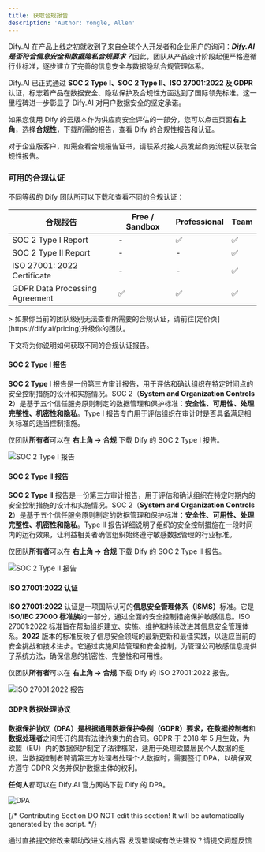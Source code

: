 ```yaml
---
title: 获取合规报告
description: 'Author: Yongle, Allen'
---
```



Dify.AI 在产品上线之初就收到了来自全球个人开发者和企业用户的询问：_**Dify.AI 是否符合信息安全和数据隐私合规要求？**_&#x56E0;此，团队从产品设计阶段起便严格遵循行业标准，逐步建立了完善的信息安全与数据隐私合规管理体系。

Dify.AI 已正式通过 **SOC 2 Type I、SOC 2 Type II、ISO 27001:2022 及 GDPR** 认证，标志着产品在数据安全、隐私保护及合规性方面达到了国际领先标准。这一里程碑进一步彰显了 Dify.AI 对用户数据安全的坚定承诺。

如果您使用 Dify 的云版本作为供应商安全评估的一部分，您可以点击页面**右上角**，选择**合规性**，下载所需的报告，查看 Dify 的合规性报告和认证。

对于企业版客户，如需查看合规报告证书，请联系对接人员发起商务流程以获取合规性报告。

### 可用的合规认证

不同等级的 Dify 团队所可以下载和查看不同的合规认证：

<table>
  <thead>
    <tr>
      <th>合规报告</th>
      <th>Free / Sandbox</th>
      <th>Professional</th>
      <th>Team</th>
    </tr>
  </thead>
  <tbody>
    <tr>
      <td>SOC 2 Type I Report</td>
      <td>-</td>
      <td>✅</td>
      <td>✅</td>
    </tr>
    <tr>
      <td>SOC 2 Type II Report</td>
      <td>-</td>
      <td>-</td>
      <td>✅</td>
    </tr>
    <tr>
      <td>ISO 27001: 2022 Certificate</td>
      <td>-</td>
      <td>-</td>
      <td>✅</td>
    </tr>
    <tr>
      <td>GDPR Data Processing Agreement</td>
      <td>✅</td>
      <td>✅</td>
      <td>✅</td>
    </tr>
  </tbody>
</table>
> 如果你当前的团队级别无法查看所需要的合规认证，请前往[定价页](https://dify.ai/pricing)升级你的团队。

下文将为你说明如何获取不同的合规认证报告。

#### SOC 2 Type I 报告

**SOC 2 Type I** 报告是一份第三方审计报告，用于评估和确认组织在特定时间点的安全控制措施的设计和实施情况。SOC 2（**System and Organization Controls 2**）是基于五个信任服务原则制定的数据管理和保护标准：**安全性、可用性、处理完整性、机密性和隐私**。Type I 报告专门用于评估组织在审计时是否具备满足相关标准的适当控制措施。

仅团队**所有者**可以在 **右上角 → 合规** 下载 Dify 的 SOC 2 Type I 报告。

![SOC 2 Type I 报告](https://assets-docs.dify.ai/2025/02/552f4358bea904c4bf12a131a410916c.png)

#### SOC 2 Type II 报告

**SOC 2 Type II** 报告是一份第三方审计报告，用于评估和确认组织在特定时期内的安全控制措施的设计和实施情况。SOC 2（**System and Organization Controls 2**）是基于五个信任服务原则制定的数据管理和保护标准：**安全性、可用性、处理完整性、机密性和隐私**。Type II 报告详细说明了组织的安全控制措施在一段时间内的运行效果，让利益相关者确信组织始终遵守敏感数据管理的行业标准。

仅团队**所有者**可以在 **右上角 → 合规** 下载 Dify 的 SOC 2 Type II 报告。

![SOC 2 Type II 报告](https://assets-docs.dify.ai/2025/02/06975e86faba9928a11c962a57aa454f.png)

#### ISO 27001:2022 认证

**ISO 27001:2022** 认证是一项国际认可的**信息安全管理体系（ISMS）**&#x6807;准。它是 **ISO/IEC 27000 标准族**的一部分，通过全面的安全控制措施保护敏感信息。ISO 27001:2022 标准旨在帮助组织建立、实施、维护和持续改进其信息安全管理体系。**2022** 版本的标准反映了信息安全领域的最新更新和最佳实践，以适应当前的安全挑战和技术进步。它通过实施风险管理和安全控制，为管理公司敏感信息提供了系统方法，确保信息的机密性、完整性和可用性。

仅团队**所有者**可以在 **右上角 → 合规** 下载 Dify 的 ISO 27001:2022 报告。

![ISO 27001:2022 报告](https://assets-docs.dify.ai/2025/02/7aaf7771af28bf7182bf7fda40c7b5bb.png)

#### GDPR 数据处理协议

**数据保护协议（DPA）是根据通用数据保护条例（GDPR）要求，在数据控制者**和**数据处理者**之间签订的具有法律约束力的合同。GDPR 于 2018 年 5 月生效，为欧盟（EU）内的数据保护制定了法律框架，适用于处理欧盟居民个人数据的组织。当数据控制者聘请第三方处理者处理个人数据时，需要签订 DPA，以确保双方遵守 GDPR 义务并保护数据主体的权利。

**任何人**都可以在 Dify.AI 官方网站下载 Dify 的 DPA。

![DPA](https://assets-docs.dify.ai/2025/02/291cddb3bf9dfd8c92967eabb87b95a0.png)

{/*
Contributing Section
DO NOT edit this section!
It will be automatically generated by the script.
*/}

<CardGroup cols="2">
    <Card
        title="编辑此页面"
        icon="pen-to-square"
        href="https://github.com/langgenius/dify-docs/edit/main/zh-hans/policies/agreement/get-compliance-report.mdx"
    >
        通过直接提交修改来帮助改进文档内容
    </Card>
    <Card
        title="提交问题"
        icon="github"
        href="https://github.com/langgenius/dify-docs/issues/new?title=文档问题%3A%20ompliance-rep&body=%23%23%20问题描述%0A%3C%21--%20请简要描述您发现的问题%20--%3E%0A%0A%23%23%20页面链接%0Ahttps%3A%2F%2Fgithub.com%2Flanggenius%2Fdify-docs%2Fblob%2Fmain%2Fzh-hans/policies/agreement%2Fget-compliance-report.mdx%0A%0A%23%23%20建议修改%0A%3C%21--%20如果有具体的修改建议，请在此说明%20--%3E%0A%0A%3C%21--%20感谢您对文档质量的关注！%20--%3E"
    >
        发现错误或有改进建议？请提交问题反馈
    </Card>
</CardGroup>
